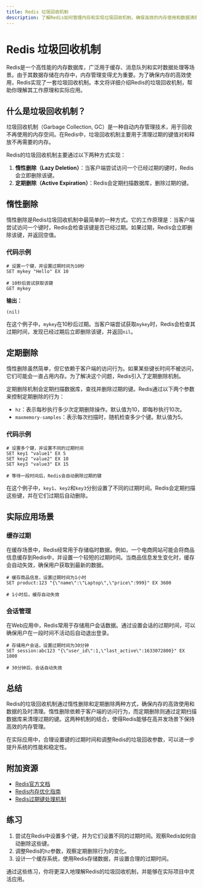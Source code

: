 ```yaml
---
title: Redis 垃圾回收机制
description: 了解Redis如何管理内存和实现垃圾回收机制，确保高效的内存使用和数据清理。
---
```


# Redis 垃圾回收机制

Redis是一个高性能的内存数据库，广泛用于缓存、消息队列和实时数据处理等场景。由于其数据存储在内存中，内存管理变得尤为重要。为了确保内存的高效使用，Redis实现了一套垃圾回收机制。本文将详细介绍Redis的垃圾回收机制，帮助你理解其工作原理和实际应用。

## 什么是垃圾回收机制？

垃圾回收机制（Garbage Collection, GC）是一种自动内存管理技术，用于回收不再使用的内存空间。在Redis中，垃圾回收机制主要用于清理过期的键值对和释放不再需要的内存。

Redis的垃圾回收机制主要通过以下两种方式实现：

1. **惰性删除（Lazy Deletion）**：当客户端尝试访问一个已经过期的键时，Redis会立即删除该键。
2. **定期删除（Active Expiration）**：Redis会定期扫描数据库，删除过期的键。

## 惰性删除

惰性删除是Redis垃圾回收机制中最简单的一种方式。它的工作原理是：当客户端尝试访问一个键时，Redis会检查该键是否已经过期。如果过期，Redis会立即删除该键，并返回空值。

### 代码示例

```redis
# 设置一个键，并设置过期时间为10秒
SET mykey "Hello" EX 10

# 10秒后尝试获取该键
GET mykey
```

**输出：**
```
(nil)
```

在这个例子中，`mykey`在10秒后过期。当客户端尝试获取`mykey`时，Redis会检查其过期时间，发现已经过期后立即删除该键，并返回`nil`。

## 定期删除

惰性删除虽然简单，但它依赖于客户端的访问行为。如果某些键长时间不被访问，它们可能会一直占用内存。为了解决这个问题，Redis引入了定期删除机制。

定期删除机制会定期扫描数据库，查找并删除过期的键。Redis通过以下两个参数来控制定期删除的行为：

- `hz`：表示每秒执行多少次定期删除操作。默认值为10，即每秒执行10次。
- `maxmemory-samples`：表示每次扫描时，随机检查多少个键。默认值为5。

### 代码示例

```redis
# 设置多个键，并设置不同的过期时间
SET key1 "value1" EX 5
SET key2 "value2" EX 10
SET key3 "value3" EX 15

# 等待一段时间后，Redis会自动删除过期的键
```

在这个例子中，`key1`、`key2`和`key3`分别设置了不同的过期时间。Redis会定期扫描这些键，并在它们过期后自动删除。

## 实际应用场景

### 缓存过期

在缓存场景中，Redis经常用于存储临时数据。例如，一个电商网站可能会将商品信息缓存到Redis中，并设置一个较短的过期时间。当商品信息发生变化时，缓存会自动失效，确保用户获取到最新的数据。

```redis
# 缓存商品信息，设置过期时间为1小时
SET product:123 "{\"name\":\"Laptop\",\"price\":999}" EX 3600

# 1小时后，缓存自动失效
```

### 会话管理

在Web应用中，Redis常用于存储用户会话数据。通过设置会话的过期时间，可以确保用户在一段时间不活动后自动退出登录。

```redis
# 存储用户会话，设置过期时间为30分钟
SET session:abc123 "{\"user_id\":1,\"last_active\":1633072800}" EX 1800

# 30分钟后，会话自动失效
```

## 总结

Redis的垃圾回收机制通过惰性删除和定期删除两种方式，确保内存的高效使用和数据的及时清理。惰性删除依赖于客户端的访问行为，而定期删除则通过定期扫描数据库来清理过期的键。这两种机制的结合，使得Redis能够在高并发场景下保持高效的内存管理。

在实际应用中，合理设置键的过期时间和调整Redis的垃圾回收参数，可以进一步提升系统的性能和稳定性。

## 附加资源

- [Redis官方文档](https://redis.io/documentation)
- [Redis内存优化指南](https://redis.io/topics/memory-optimization)
- [Redis过期键处理机制](https://redis.io/commands/expire)

## 练习

1. 尝试在Redis中设置多个键，并为它们设置不同的过期时间。观察Redis如何自动删除这些键。
2. 调整Redis的`hz`参数，观察定期删除行为的变化。
3. 设计一个缓存系统，使用Redis存储数据，并设置合理的过期时间。

通过这些练习，你将更深入地理解Redis的垃圾回收机制，并能够在实际项目中灵活应用。